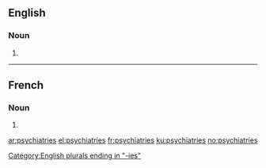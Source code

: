 ==English==

===Noun===
{{head|en|plural}}

# {{plural of|psychiatry|lang=en}}

[[Category:English plurals ending in "-ies"]]

----

==French==

===Noun===
{{head|fr|plural|g=f}}

# {{plural of|psychiatrie|lang=fr}}

[[ar:psychiatries]]
[[el:psychiatries]]
[[fr:psychiatries]]
[[ku:psychiatries]]
[[no:psychiatries]]
